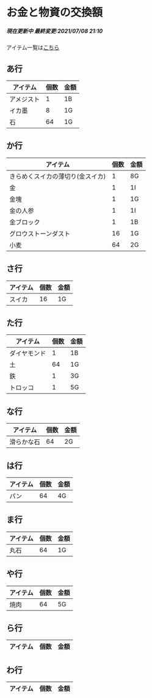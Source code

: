 # お金と物資の交換額
<h5>現在更新中
最終変更:2021/07/08 21:10</h5>

アイテム一覧は[こちら](https://minecraft-blog.net/?p=8007)

## あ行

| アイテム     | 個数 | 金額 | 
| ------------ | ---- | ---- | 
| アメジスト | 1 | 1B | 
| イカ墨 | 8 | 1G |
| 石 | 64 | 1G |

## か行

| アイテム     | 個数 | 金額 | 
| ------------ | ---- | ---- | 
| きらめくスイカの薄切り(金スイカ) | 1 | 8G | 
| 金 | 1 | 1I |
| 金塊 | 1 | 1G |
| 金の人参 | 1 | 1I |
| 金ブロック | 1 | 1B |
| グロウストーンダスト | 16 | 1G |
| 小麦 | 64 | 2G |

## さ行
| アイテム     | 個数 | 金額 | 
| ------------ | ---- | ---- | 
| スイカ | 16 | 1G |

## た行
| アイテム     | 個数 | 金額 | 
| ------------ | ---- | ---- | 
| ダイヤモンド | 1 | 1B |
| 土 | 64 | 1G |
| 鉄 | 1 | 3G |
| トロッコ | 1 | 5G |

## な行
| アイテム     | 個数 | 金額 | 
| ------------ | ---- | ---- | 
| 滑らかな石 | 64 | 2G |

## は行
| アイテム     | 個数 | 金額 | 
| ------------ | ---- | ---- | 
| パン | 64 | 4G |

## ま行
| アイテム     | 個数 | 金額 | 
| ------------ | ---- | ---- | 
| 丸石 | 64 | 1G |

## や行
| アイテム     | 個数 | 金額 | 
| ------------ | ---- | ---- | 
| 焼肉 | 64 | 5G |


## ら行
| アイテム     | 個数 | 金額 | 
| ------------ | ---- | ---- | 

## わ行
| アイテム     | 個数 | 金額 | 
| ------------ | ---- | ---- | 
